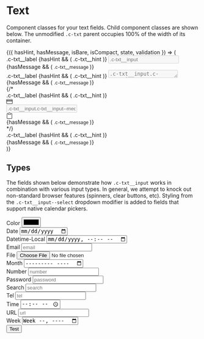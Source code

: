 
<Meta title="Components/Forms/Text" />

# Text

Component classes for your text fields. Child component classes are shown
below. The unmodified `.c-txt` parent occupies 100% of the width of its
container.

<Canvas>
  <Story
    name="Default"
    argTypes={{
      hasHint: {
        name: 'hint',
        control: { type: 'boolean' }
      },
      hasMessage: {
        name: 'message',
        control: { type: 'boolean' }
      },
      isCompact: {
        name: 'compact',
        control: { type: 'boolean' }
      },
      state: {
        control: {
          type: 'inline-check',
          options: ['is-hovered', 'is-focused', 'is-disabled']
        }
      },
      validation: {
        control: {
          type: 'inline-radio',
          options: [undefined, 'success', 'warning', 'error']
        }
      }
    }}
    args={{ hasHint: true, hasMessage: true }}
  >
    {({ hasHint, hasMessage, isBare, isCompact, state, validation }) => (
      <div class="container">
        <div class="row">
          <div class="col u-mt">
            <div class="c-txt">
              <label class={`c-txt__label ${isCompact && 'c-txt__label--sm'}`} for="text">
                .c-txt__label
              </label>
              {hasHint && (
                <span class={`c-txt__hint ${isCompact && 'c-txt__hint--sm'}`}>.c-txt__hint</span>
              )}
              <input
                class={`c-txt__input ${isCompact && 'c-txt__input--sm'} ${
                  isBare && 'c-txt__input--bare'
                } c-txt__input--${validation} ${state && state.join(' ')}`}
                disabled={state && state.includes('is-disabled')}
                id="text"
                placeholder=".c-txt__input"
                type="text"
              />
              {hasMessage && (
                <small class={`c-txt__message c-txt__message--${validation}`}>
                  .c-txt__message
                </small>
              )}
            </div>
          </div>
          <div class="col u-mt">
            <div class="c-txt u-mb-sm">
              <label class={`c-txt__label ${isCompact && 'c-txt__label--sm'}`} for="textarea">
                .c-txt__label
              </label>
              {hasHint && (
                <span class={`c-txt__hint ${isCompact && 'c-txt__hint--sm'}`}>.c-txt__hint</span>
              )}
              <textarea
                class={`c-txt__input c-txt__input--area is-resizable ${
                  isCompact && 'c-txt__input--sm'
                } ${isBare && 'c-txt__input--bare'} c-txt__input--${validation} ${
                  state && state.join(' ')
                }`}
                disabled={state && state.includes('is-disabled')}
                id="textarea"
                placeholder=".c-txt__input.c-txt__input--area"
                rows="1"
              ></textarea>
              {hasMessage && (
                <small class={`c-txt__message c-txt__message--${validation}`}>
                  .c-txt__message
                </small>
              )}
            </div>
          </div>
          {/* <div class="col u-mt">
            <div class="c-txt">
              <label class={`c-txt__label ${isCompact && 'c-txt__label--sm'}`} for="media">
                .c-txt__label
              </label>
              {hasHint && (
                <span class={`c-txt__hint ${isCompact && 'c-txt__hint--sm'}`}>.c-txt__hint</span>
              )}
              <div
                class={`c-txt__input c-txt__input--media ${isCompact && 'c-txt__input--sm'} ${
                  isBare && 'c-txt__input--bare'
                } c-txt__input--${validation} ${state && state.join(' ')}`}
              >
                <div class="c-txt__input--media__figure">
                  <svg
                    xmlns="http://www.w3.org/2000/svg"
                    width="16"
                    height="16"
                    focusable="false"
                    viewBox="0 0 16 16"
                  >
                    <rect
                      width="15"
                      height="11"
                      x=".5"
                      y="2.5"
                      fill="none"
                      stroke="currentColor"
                      rx=".5"
                      ry=".5"
                    ></rect>
                    <path fill="currentColor" d="M.5 5h15v2H.5z"></path>
                  </svg>
                </div>
                <input
                  class="c-txt__input c-txt__input--bare c-txt__input--media__body"
                  disabled={state && state.includes('is-disabled')}
                  id="media"
                  placeholder=".c-txt__input.c-txt__input--media"
                  type="text"
                />
                <div class="c-txt__input--media__figure">
                  <svg
                    xmlns="http://www.w3.org/2000/svg"
                    width="16"
                    height="16"
                    focusable="false"
                    viewBox="0 0 16 16"
                  >
                    <path
                      fill="none"
                      stroke="currentColor"
                      stroke-linejoin="round"
                      d="M4.5 2.5H2a.5.5 0 0 0-.5.5v12a.5.5 0 0 0 .5.5h12a.5.5 0 0 0 .5-.5V3a.5.5 0 0 0-.5-.5h-2.5m-6.95 2C4.25 2.42 5.883.5 8 .5s3.75 1.92 3.45 4h-6.9z"
                    ></path>
                  </svg>
                </div>
              </div>
              {hasMessage && (
                <small class={`c-txt__message c-txt__message--${validation}`}>
                  .c-txt__message
                </small>
              )}
            </div>
          </div> */}
          <div class="col u-mt">
            <div class="c-txt">
              <label class={`c-txt__label ${isCompact && 'c-txt__label--sm'}`} for="select">
                .c-txt__label
              </label>
              {hasHint && (
                <span class={`c-txt__hint ${isCompact && 'c-txt__hint--sm'}`}>.c-txt__hint</span>
              )}
              <select
                class={`c-txt__input c-txt__input--select ${isCompact && 'c-txt__input--sm'} ${
                  isBare && 'c-txt__input--bare'
                } c-txt__input--${validation} ${state && state.join(' ')}`}
                disabled={state && state.includes('is-disabled')}
                id="select"
              >
                <option>.c-txt__input.c-txt__input--select</option>
                <option>foo</option>
                <option>bar</option>
              </select>
              {hasMessage && (
                <small class={`c-txt__message c-txt__message--${validation}`}>
                  .c-txt__message
                </small>
              )}
            </div>
          </div>
        </div>
      </div>
    )}
  </Story>
</Canvas>

## Types

The fields shown below demonstrate how `.c-txt__input` works in combination
with various input types. In general, we attempt to knock out non-standard
browser features (spinners, clear buttons, etc). Styling from the
`.c-txt__input--select` dropdown modifier is added to fields that support
native calendar pickers.

<Canvas>
  <Story name="Types">
    <form>
      <div class="container">
        <div class="row">
          <div class="col u-mt">
            <label class="c-txt__label" for="txt-type-color">
              Color
            </label>
            <input
              class="c-txt__input"
              id="txt-type-color"
              placeholder="color"
              required
              type="color"
            />
          </div>
          <div class="col u-mt">
            <label class="c-txt__label" for="txt-type-date">
              Date
            </label>
            <input
              class="c-txt__input c-txt__input--select"
              id="txt-type-date"
              placeholder="date"
              required
              type="date"
            />
          </div>
          <div class="col u-mt">
            <label class="c-txt__label" for="txt-type-datetime">
              Datetime-Local
            </label>
            <input
              class="c-txt__input c-txt__input--select"
              id="txt-type-datetime"
              placeholder="datetime-local"
              required
              type="datetime-local"
            />
          </div>
          <div class="col u-mt">
            <label class="c-txt__label" for="txt-type-email">
              Email
            </label>
            <input
              class="c-txt__input"
              id="txt-type-email"
              placeholder="email"
              required
              type="email"
            />
          </div>
        </div>
        <div class="row">
          <div class="col u-mt">
            <label class="c-txt__label" for="txt-type-file">
              File
            </label>
            <input
              class="c-txt__input"
              id="txt-type-file"
              placeholder="file"
              required
              type="file"
            />
          </div>
          <div class="col u-mt">
            <label class="c-txt__label" for="txt-type-month">
              Month
            </label>
            <input
              class="c-txt__input c-txt__input--select"
              id="txt-type-month"
              placeholder="month"
              required
              type="month"
            />
          </div>
          <div class="col u-mt">
            <label class="c-txt__label" for="txt-type-number">
              Number
            </label>
            <input
              class="c-txt__input"
              id="txt-type-number"
              placeholder="number"
              required
              type="number"
            />
          </div>
          <div class="col u-mt">
            <label class="c-txt__label" for="txt-type-password">
              Password
            </label>
            <input
              class="c-txt__input"
              id="txt-type-password"
              placeholder="password"
              required
              type="password"
            />
          </div>
        </div>
        <div class="row">
          <div class="col u-mt">
            <label class="c-txt__label" for="txt-type-search">
              Search
            </label>
            <input
              class="c-txt__input"
              id="txt-type-search"
              placeholder="search"
              required
              type="search"
            />
          </div>
          <div class="col u-mt">
            <label class="c-txt__label" for="txt-type-tel">
              Tel
            </label>
            <input class="c-txt__input" id="txt-type-tel" placeholder="tel" required type="tel" />
          </div>
          <div class="col u-mt">
            <label class="c-txt__label" for="txt-type-time">
              Time
            </label>
            <input
              class="c-txt__input"
              id="txt-type-time"
              placeholder="time"
              required
              type="time"
            />
          </div>
          <div class="col u-mt">
            <label class="c-txt__label" for="txt-type-url">
              URL
            </label>
            <input class="c-txt__input" id="txt-type-url" placeholder="url" required type="url" />
          </div>
        </div>
        <div class="row">
          <div class="col col-3 u-mt">
            <label class="c-txt__label" for="txt-type-week">
              Week
            </label>
            <input
              class="c-txt__input c-txt__input--select"
              id="txt-type-week"
              placeholder="week"
              required
              type="week"
            />
          </div>
        </div>
        <div class="row">
          <div class="col u-mt">
            <button type="submit">Test</button>
          </div>
        </div>
      </div>
    </form>
  </Story>
</Canvas>
